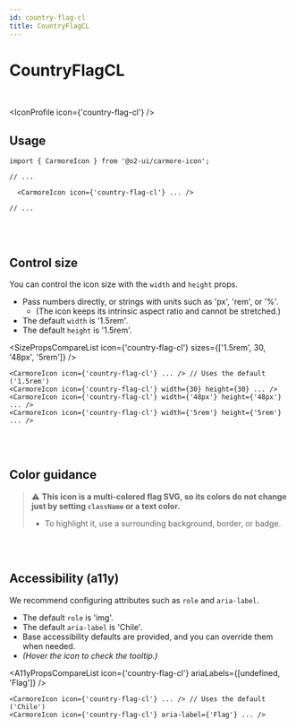 ```yaml
---
id: country-flag-cl
title: CountryFlagCL
---
```




# CountryFlagCL

<br />

<IconProfile icon={'country-flag-cl'} />

## Usage

```tsx
import { CarmoreIcon } from '@o2-ui/carmore-icon';

// ...

  <CarmoreIcon icon={'country-flag-cl'} ... />

// ...
```

<br />
<br />

## Control size

You can control the icon size with the `width` and `height` props.

- Pass numbers directly, or strings with units such as 'px', 'rem', or '%'.
  - (The icon keeps its intrinsic aspect ratio and cannot be stretched.)
- The default `width` is '1.5rem'.
- The default `height` is '1.5rem'.

<SizePropsCompareList icon={'country-flag-cl'} sizes={['1.5rem', 30, '48px', '5rem']} />

```tsx
<CarmoreIcon icon={'country-flag-cl'} ... /> // Uses the default ('1.5rem')
<CarmoreIcon icon={'country-flag-cl'} width={30} height={30} ... />
<CarmoreIcon icon={'country-flag-cl'} width={'48px'} height={'48px'} ... />
<CarmoreIcon icon={'country-flag-cl'} width={'5rem'} height={'5rem'} ... />
```

<br />
<br />

## Color guidance

> ⚠️ <b>This icon is a multi-colored flag SVG, so its colors do not change just by setting `className` or a text color.</b>
>
> - To highlight it, use a surrounding background, border, or badge.

<br />
<br />

## Accessibility (a11y)

We recommend configuring attributes such as `role` and `aria-label`.

- The default `role` is 'img'.
- The default `aria-label` is 'Chile'.
- Base accessibility defaults are provided, and you can override them when needed.
- _(Hover the icon to check the tooltip.)_

<A11yPropsCompareList icon={'country-flag-cl'} ariaLabels={[undefined, 'Flag']} />

```tsx
<CarmoreIcon icon={'country-flag-cl'} ... /> // Uses the default ('Chile')
<CarmoreIcon icon={'country-flag-cl'} aria-label={'Flag'} ... />
```
